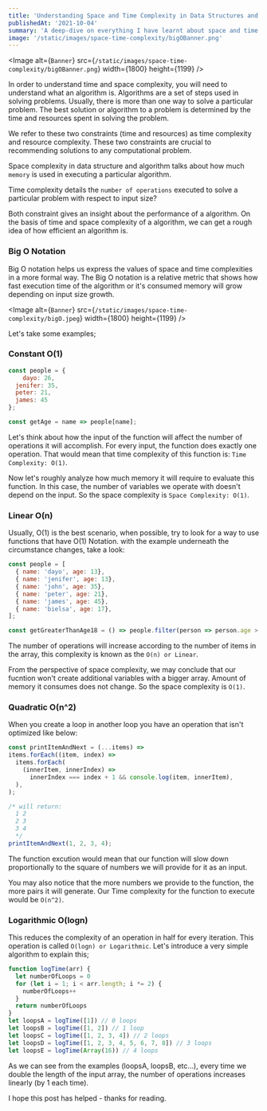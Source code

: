 ```yaml
---
title: 'Understanding Space and Time Complexity in Data Structures and Algorithm'
publishedAt: '2021-10-04'
summary: 'A deep-dive on everything I have learnt about space and time complexity so far in JavaScript.'
image: '/static/images/space-time-complexity/bigOBanner.png'
---
```


<Image
  alt={`Banner`}
  src={`/static/images/space-time-complexity/bigOBanner.png`}
  width={1800}
  height={1199}
/>

In order to understand time and space complexity, you will need to understand what an algorithm is. Algorithms are a set of steps used in solving problems. Usually, there is more than one way to solve a particular problem. The best solution or algorithm to a problem is determined by the time and resources spent in solving the problem.

We refer to these two constraints (time and resources) as time complexity and resource complexity. These two constraints are crucial to recommending solutions to any computational problem.

Space complexity in data structure and algorithm talks about how much `memory` is used in executing a particular algorithm.

Time complexity details the `number of operations` executed to solve a particular problem with respect to input size?

Both constraint gives an insight about the performance of a algorithm. On the basis of time and space complexity of a algorithm, we can get a rough idea of how efficient an algorithm is.

### Big O Notation

Big O notation helps us express the values of space and time complexities in a more formal way. The Big O notation is a relative metric that shows how fast execution time of the algorithm or it's consumed memory will grow depending on input size growth.


<Image
  alt={`Banner`}
  src={`/static/images/space-time-complexity/bigO.jpeg`}
  width={1800}
  height={1199}
/>

Let's take some examples;

### Constant O(1)
``` jsx
const people = {
	dayo: 26,
  jenifer: 35,
  peter: 21,
  james: 45
};

const getAge = name => people[name];
```
Let's think about how the input of the function will affect the number of operations it will accomplish. For every input, the function does exactly one operation. That would mean that time complexity of this function is: `Time Complexity: O(1)`.

Now let's roughly analyze how much memory it will require to evaluate this function. In this case, the number of variables we operate with doesn't depend on the input. So the space complexity is `Space Complexity: O(1)`.

### Linear O(n)
Usually, O(1) is the best scenario, when possible, try to look for a way to use functions that have O(1) Notation. with the example underneath the circumstance changes, take a look:

``` jsx
const people = [
  { name: 'dayo', age: 13}, 
  { name: 'jenifer', age: 13}, 
  { name: 'john', age: 35}, 
  { name: 'peter', age: 21}, 
  { name: 'james', age: 45}, 
  { name: 'bielsa', age: 17}, 
];

const getGreaterThanAge18 = () => people.filter(person => person.age > 18); 
```

The number of operations will increase according to the number of items in the array, this complexity is known as the `O(n) or Linear`.

From the perspective of space complexity, we may conclude that our fucntion won't create additional variables with a bigger array. Amount of memory it consumes does not change. So the space complexity is `O(1)`.


### Quadratic O(n^2)
When you create a loop in another loop you have an operation that isn't optimized like below: 

``` jsx
const printItemAndNext = (...items) =>
items.forEach((item, index) =>
  items.forEach(
    (innerItem, innerIndex) =>
      innerIndex === index + 1 && console.log(item, innerItem),
  ),
);

/* will return: 
  1 2
  2 3
  3 4
  */
printItemAndNext(1, 2, 3, 4);
```
The function excution would mean that our function will slow down proportionally to the square of numbers we will provide for it as an input.

You may also notice that the more numbers we provide to the function, the more pairs it will generate. Our Time complexity for the function to execute would be `O(n^2)`. 


### Logarithmic O(logn)
This reduces the complexity of an operation in half for every iteration. This operation is called `O(logn) or Logarithmic`. Let's introduce a very simple algorithm to explain this;

``` jsx
function logTime(arr) {
  let numberOfLoops = 0
  for (let i = 1; i < arr.length; i *= 2) {
    numberOfLoops++
  }
  return numberOfLoops
}
let loopsA = logTime([1]) // 0 loops
let loopsB = logTime([1, 2]) // 1 loop
let loopsC = logTime([1, 2, 3, 4]) // 2 loops
let loopsD = logTime([1, 2, 3, 4, 5, 6, 7, 8]) // 3 loops
let loopsE = logTime(Array(16)) // 4 loops

```
As we can see from the examples (loopsA, loopsB, etc…), every time we double the length of the input array, the number of operations increases linearly (by 1 each time).

I hope this post has helped - thanks for reading.
